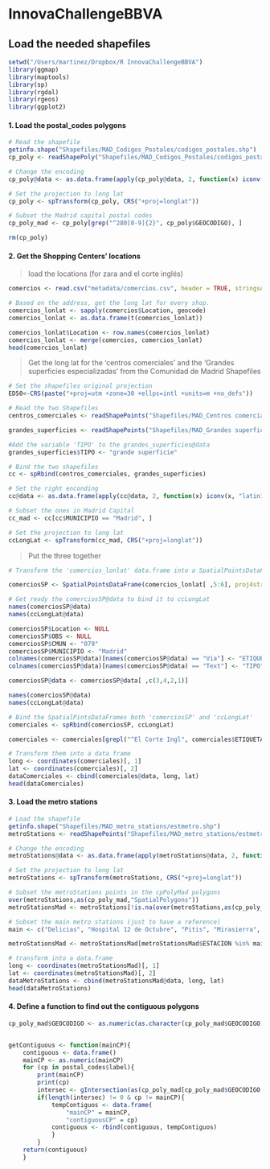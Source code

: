 InnovaChallengeBBVA
========================================================
Load the needed shapefiles
--------------------------------------------------------

```r
setwd("/Users/martinez/Dropbox/R InnovaChallengeBBVA")
library(ggmap)
library(maptools)
library(sp)
library(rgdal)
library(rgeos)
library(ggplot2)
```

#### 1. Load the postal_codes polygons

```r
# Read the shapefile
getinfo.shape("Shapefiles/MAD_Codigos_Postales/codigos_postales.shp")
cp_poly <- readShapePoly("Shapefiles/MAD_Codigos_Postales/codigos_postales.shp", proj4string = ED50)

# Change the encoding
cp_poly@data <- as.data.frame(apply(cp_poly@data, 2, function(x) iconv(x, "latin1", "UTF-8")))

# Set the projection to long lat
cp_poly <- spTransform(cp_poly, CRS("+proj=longlat"))

# Subset the Madrid capital postal codes
cp_poly_mad <- cp_poly[grep("^280[0-9]{2}", cp_poly$GEOCODIGO), ]

rm(cp_poly)
```


#### 2. Get the Shopping Centers' locations

> load the locations (for zara and el corte inglés) 

```r
comercios <- read.csv("metadata/comercios.csv", header = TRUE, stringsAsFactors = FALSE)

# Based on the address, get the long lat for every shop.
comercios_lonlat <- sapply(comercios$Location, geocode)
comercios_lonlat <- as.data.frame(t(comercios_lonlat))

comercios_lonlat$Location <- row.names(comercios_lonlat)
comercios_lonlat <- merge(comercios, comercios_lonlat)
head(comercios_lonlat)
```


> Get the long lat for the 'centros comerciales' and the 'Grandes superficies especializadas' from the Comunidad de Madrid Shapefiles

```r

# Set the shapefiles original projection
ED50<-CRS(paste("+proj=utm +zone=30 +ellps=intl +units=m +no_defs"))

# Read the two Shapefiles
centros_comerciales <- readShapePoints("Shapefiles/MAD_Centros comerciales/centrocom.shp",  proj4string = ED50)

grandes_superficies <- readShapePoints("Shapefiles/MAD_Grandes superficies especializadas/comerespecial.shp", proj4string = ED50)

#Add the variable 'TIPO' to the grandes_superficies@data
grandes_superficies$TIPO <- "grande superficie"

# Bind the two shapefiles
cc <- spRbind(centros_comerciales, grandes_superficies)

# Set the right enconding
cc@data <- as.data.frame(apply(cc@data, 2, function(x) iconv(x, "latin1", "UTF-8")))

# Subset the ones in Madrid Capital
cc_mad <- cc[cc$MUNICIPIO == "Madrid", ]

# Set the projection to long lat
ccLongLat <- spTransform(cc_mad, CRS("+proj=longlat"))
```

> Put the three together

```r
# Transform the 'comercios_lonlat' data.frame into a SpatialPointsDataFrame

comerciosSP <- SpatialPointsDataFrame(comercios_lonlat[ ,5:6], proj4string = CRS("+proj=longlat"), data = comercios_lonlat[ ,1:4])

# Get ready the comerciosSP@data to bind it to ccLongLat
names(comerciosSP@data)
names(ccLongLat@data)

comerciosSP$Location <- NULL
comerciosSP$OBS <- NULL
comerciosSP$CMUN <- "079"
comerciosSP$MUNICIPIO <- "Madrid"
colnames(comerciosSP@data)[names(comerciosSP@data) == "Via"] <- "ETIQUETA"
colnames(comerciosSP@data)[names(comerciosSP@data) == "Text"] <- "TIPO"

comerciosSP@data <- comerciosSP@data[ ,c(3,4,2,1)]

names(comerciosSP@data)
names(ccLongLat@data)

# Bind the SpatialPintsDataFrames both 'comerciosSP' and 'ccLongLat'
comerciales <- spRbind(comerciosSP, ccLongLat)

comerciales <- comerciales[grepl("^El Corte Ingl", comerciales$ETIQUETA) == FALSE, ]

# Transform them into a data frame
long <- coordinates(comerciales)[, 1]  
lat <- coordinates(comerciales)[, 2]
dataComerciales <- cbind(comerciales@data, long, lat)
head(dataComerciales)
```


#### 3. Load the metro stations
```r
# Load the shapefile
getinfo.shape("Shapefiles/MAD_metro_stations/estmetro.shp")
metroStations <- readShapePoints("Shapefiles/MAD_metro_stations/estmetro.shp", proj4string = ED50)

# Change the encoding
metroStations@data <- as.data.frame(apply(metroStations@data, 2, function(x) iconv(x, "latin1", "UTF-8")))

# Set the projection to long lat
metroStations <- spTransform(metroStations, CRS("+proj=longlat"))

# Subset the metroStations points in the cpPolyMad polygons
over(metroStations,as(cp_poly_mad,"SpatialPolygons"))
metroStationsMad <- metroStations[!is.na(over(metroStations,as(cp_poly_mad,"SpatialPolygons"))), ]

# Subset the main metro stations (just to have a reference)
main <- c("Delicias", "Hospital 12 de Octubre", "Pitis", "Mirasierra", "Montecarmelo", "Fuencarral", "Barrio del Pilar", "Chamartin", "Plaza de Castilla", "Francos Rodriguez", "Las Tablas", "Pinar de Chamartín", "Mar de Cristal", "Santiago Bernabéu", "Oporto", "Nuevos  Ministerios", "Ciudad Lineal", "Vicálvaro", "Sáinz de Baranda", "Ventas", "O'Donnell", "Barrio de la Concepción", "Alonso Martínez", "Embajadores", "Sol", "Moncloa", "Plaza de España", "Aeropuerto T4", "Aeropuerto", "Campo de las Naciones", "Arturo Soria", "Carabanchel Alto", "Carabanchel", "Villaverde Bajo Cruce", "Villaverde Alto", "La Peseta", "Las suertes", "Puente de Vallecas", "Villa de Vallecas", "Príncipe Pío", "Lago", "Casa de Campo", "Aluche", "Cuatro Vientos", "La Peseta", "San Bernardo", "Ciudad universitaria", "Puerta de Toledo", "Estación de Aravaca", "Antonio Machado", "Cuatro Caminos", "Opera", "Ibiza", "Goya", "Avda. de América", "Pacífico", "García Noblejas", "Canillejas", "Estadio Olímpico", "La Elipa", "Puerta de Arganda", "Alto del Arenal", "Vinateros", "Las Suertes", "Atocha", "Prosperidad", "Colombia")

metroStationsMad <- metroStationsMad[metroStationsMad$ESTACION %in% main, ] 

# transform into a data.frame
long <- coordinates(metroStationsMad)[, 1]  
lat <- coordinates(metroStationsMad)[, 2]
dataMetroStations <- cbind(metroStationsMad@data, long, lat)
head(dataMetroStations)
```

#### 4. Define a function to find out the contiguous polygons 
```r

cp_poly_mad$GEOCODIGO <- as.numeric(as.character(cp_poly_mad$GEOCODIGO))


getContiguous <- function(mainCP){
	contiguous <- data.frame()
	mainCP <- as.numeric(mainCP)
	for (cp in postal_codes$label){
		print(mainCP)
		print(cp)
		intersec <- gIntersection(as(cp_poly_mad[cp_poly_mad$GEOCODIGO == mainCP, ], "SpatialPolygons"), as(cp_poly_mad[cp_poly_mad$GEOCODIGO == cp, ], "SpatialPolygons"))
		if(length(intersec) != 0 & cp != mainCP){
			tempContiguos <- data.frame(
				"mainCP" = mainCP,
				"contiguousCP" = cp)
			contiguous <- rbind(contiguous, tempContiguos)
			}
		}
	return(contiguous)
	}
```
